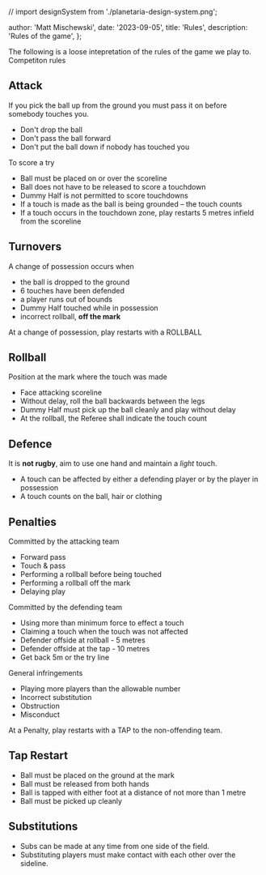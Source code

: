 // import designSystem from './planetaria-design-system.png';

  author: 'Matt Mischewski',
  date: '2023-09-05',
  title: 'Rules',
  description: 'Rules of the game',
};


The following is a loose intepretation of the rules of the game we play to. Competiton rules

## Attack

If you pick the ball up from the ground you must pass it on before somebody touches you.

- Don't drop the ball
- Don't pass the ball forward
- Don't put the ball down if nobody has touched you

To score a try

- Ball must be placed on or over the scoreline
- Ball does not have to be released to score a touchdown
- Dummy Half is not permitted to score touchdowns
- If a touch is made as the ball is being grounded – the touch counts
- If a touch occurs in the touchdown zone, play restarts 5 metres infield from the scoreline

## Turnovers

A change of possession occurs when

- the ball is dropped to the ground
- 6 touches have been defended
- a player runs out of bounds
- Dummy Half touched while in possession
- incorrect rollball, **off the mark**

At a change of possession, play restarts with a ROLLBALL

## Rollball

Position at the mark where the touch was made

- Face attacking scoreline
- Without delay, roll the ball backwards between the legs
- Dummy Half must pick up the ball cleanly and play without delay
- At the rollball, the Referee shall indicate the touch count

## Defence

It is **not rugby**, aim to use one hand and maintain a _light_ touch.

- A touch can be affected by either a defending player or by the player in possession
- A touch counts on the ball, hair or clothing

## Penalties

Committed by the attacking team

- Forward pass
- Touch & pass
- Performing a rollball before being touched
- Performing a rollball off the mark
- Delaying play

Committed by the defending team

- Using more than minimum force to effect a touch
- Claiming a touch when the touch was not affected
- Defender offside at rollball - 5 metres
- Defender offside at the tap - 10 metres
- Get back 5m or the try line

General infringements

- Playing more players than the allowable number
- Incorrect substitution
- Obstruction
- Misconduct

At a Penalty, play restarts with a TAP to the non-offending team.

## Tap Restart

- Ball must be placed on the ground at the mark
- Ball must be released from both hands
- Ball is tapped with either foot at a distance of not more than 1 metre
- Ball must be picked up cleanly

## Substitutions

- Subs can be made at any time from one side of the field.
- Substituting players must make contact with each other over the sideline.
